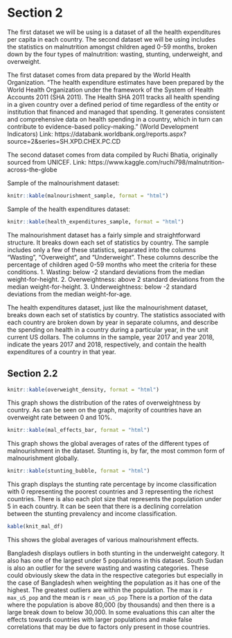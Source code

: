 # Section 2
The first dataset we will be using is a dataset of all the health expenditures per capita in each country. The second dataset we will be using includes the statistics on malnutrition amongst children aged 0-59 months, broken down by the four types of malnutrition: wasting, stunting, underweight, and overweight.

The first dataset comes from data prepared by the World Health Organization. “The health expenditure estimates have been prepared by the World Health Organization under the framework of the System of Health Accounts 2011 (SHA 2011). The Health SHA 2011 tracks all health spending in a given country over a defined period of time regardless of the entity or institution that financed and managed that spending. It generates consistent and comprehensive data on health spending in a country, which in turn can contribute to evidence-based policy-making.” (World Development Indicators)
Link: https://databank.worldbank.org/reports.aspx?source=2&series=SH.XPD.CHEX.PC.CD

The second dataset comes from data compiled by Ruchi Bhatia, originally sourced from UNICEF. 
Link: https://www.kaggle.com/ruchi798/malnutrition-across-the-globe

Sample of the malnourishment dataset:
```r
knitr::kable(malnourishment_sample, format = "html")
```

Sample of the health expenditures dataset:
```r
knitr::kable(health_expenditures_sample, format = "html")
```

The malnourishment dataset has a fairly simple and straightforward structure. It breaks down each set of statistics by country. The sample includes only a few of these statistics, separated into the columns “Wasting”, “Overweight”, and “Underweight”. These columns describe the percentage of children aged 0-59 months who meet the criteria for these conditions. 
1. Wasting: below -2 standard deviations from the median weight-for-height. 
2. Overweightness: above 2 standard deviations from the median weight-for-height. 
3. Underweightness: below -2 standard deviations from the median weight-for-age. 

The health expenditures dataset, just like the malnourishment dataset, breaks down each set of statistics by country. The statistics associated with each country are broken down by year in separate columns, and describe the spending on health in a country during a particular year, in the unit current US dollars. The columns in the sample, year 2017 and year 2018, indicate the years 2017 and 2018, respectively, and contain the health expenditures of a country in that year. 

## Section 2.2


```r
knitr::kable(overweight_density, format = "html")
```
This graph shows the distribution of the rates of overweightness by country. As can be seen on the graph, majority of countries have an overweight rate between 0 and 10%.

```r
knitr::kable(mal_effects_bar, format = "html")
```
This graph shows the global averages of rates of the different types of malnourishment in the dataset. Stunting is, by far, the most common form of malnourishment globally.

```r
knitr::kable(stunting_bubble, format = "html")
```
This graph displays the stunting rate percentage by income classification with 0 representing the poorest countries and 3 representing the richest countries. There is also each plot size that represents the population under 5 in each country. It can be seen that there is a declining correlation between the stunting prevalency and income classification.

```r
kable(knit_mal_df)
```

This shows the global averages of various malnourishment effects.

Bangladesh displays outliers in both stunting in the underweight category. It also has one of the largest under 5 populations in this dataset. South Sudan is also an outlier for the severe wasting and wasting categories. These could obviously skew the data in the respective categories but especially in the case of Bangladesh when weighting the population as it has one of the highest. The greatest outliers are within the population. The max is `r max_u5_pop` and the mean is `r mean_u5_pop` There is a portion of the data where the population is above 80,000 (by thousands) and then there is a large break down to below 30,000. In some evaluations this can alter the effects towards countries with larger populations and make false correlations that may be due to factors only present in those countries.
